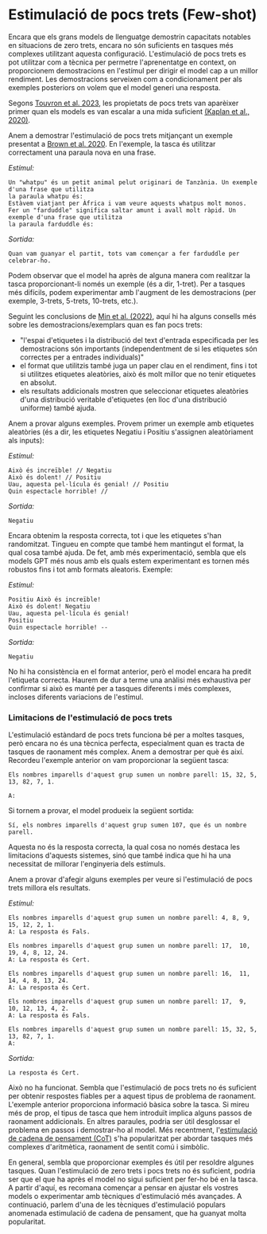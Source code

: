 # Estimulació de pocs trets (Few-shot)

Encara que els grans models de llenguatge demostrin capacitats notables en situacions de zero trets, encara no són suficients en tasques més complexes utilitzant aquesta configuració. L'estimulació de pocs trets es pot utilitzar com a tècnica per permetre l'aprenentatge en context, on proporcionem demostracions en l'estímul per dirigir el model cap a un millor rendiment. Les demostracions serveixen com a condicionament per als exemples posteriors on volem que el model generi una resposta.

Segons [Touvron et al. 2023](https://arxiv.org/pdf/2302.13971.pdf), les propietats de pocs trets van aparèixer primer quan els models es van escalar a una mida suficient [(Kaplan et al., 2020)](https://arxiv.org/abs/2001.08361).

Anem a demostrar l'estimulació de pocs trets mitjançant un exemple presentat a [Brown et al. 2020](https://arxiv.org/abs/2005.14165). En l'exemple, la tasca és utilitzar correctament una paraula nova en una frase.

*Estímul:*
```
Un "whatpu" és un petit animal pelut originari de Tanzània. Un exemple d'una frase que utilitza
la paraula whatpu és:
Estàvem viatjant per Àfrica i vam veure aquests whatpus molt monos.
Fer un "farduddle" significa saltar amunt i avall molt ràpid. Un exemple d'una frase que utilitza
la paraula farduddle és:
```

*Sortida:*
```
Quan vam guanyar el partit, tots vam començar a fer farduddle per celebrar-ho.
```

Podem observar que el model ha après de alguna manera com realitzar la tasca proporcionant-li només un exemple (és a dir, 1-tret). Per a tasques més difícils, podem experimentar amb l'augment de les demostracions (per exemple, 3-trets, 5-trets, 10-trets, etc.).

Seguint les conclusions de [Min et al. (2022)](https://arxiv.org/abs/2202.12837), aquí hi ha alguns consells més sobre les demostracions/exemplars quan es fan pocs trets:

- "l'espai d'etiquetes i la distribució del text d'entrada especificada per les demostracions són importants (independentment de si les etiquetes són correctes per a entrades individuals)"
- el format que utilitzis també juga un paper clau en el rendiment, fins i tot si utilitzes etiquetes aleatòries, això és molt millor que no tenir etiquetes en absolut.
- els resultats addicionals mostren que seleccionar etiquetes aleatòries d'una distribució veritable d'etiquetes (en lloc d'una distribució uniforme) també ajuda.

Anem a provar alguns exemples. Provem primer un exemple amb etiquetes aleatòries (és a dir, les etiquetes Negatiu i Positiu s'assignen aleatòriament als inputs):

*Estímul:*
```
Això és increïble! // Negatiu
Això és dolent! // Positiu
Uau, aquesta pel·lícula és genial! // Positiu
Quin espectacle horrible! //
```

*Sortida:*
```
Negatiu
```

Encara obtenim la resposta correcta, tot i que les etiquetes s'han randomitzat. Tingueu en compte que també hem mantingut el format, la qual cosa també ajuda. De fet, amb més experimentació, sembla que els models GPT més nous amb els quals estem experimentant es tornen més robustos fins i tot amb formats aleatoris. Exemple:

*Estímul:*
```
Positiu Això és increïble! 
Això és dolent! Negatiu
Uau, aquesta pel·lícula és genial!
Positiu
Quin espectacle horrible! --
```

*Sortida:*
```
Negatiu
```

No hi ha consistència en el format anterior, però el model encara ha predit l'etiqueta correcta. Haurem de dur a terme una anàlisi més exhaustiva per confirmar si això es manté per a tasques diferents i més complexes, incloses diferents variacions de l'estímul.

### Limitacions de l'estimulació de pocs trets

L'estimulació estàndard de pocs trets funciona bé per a moltes tasques, però encara no és una tècnica perfecta, especialment quan es tracta de tasques de raonament més complex. Anem a demostrar per què és així. Recordeu l'exemple anterior on vam proporcionar la següent tasca:

```
Els nombres imparells d'aquest grup sumen un nombre parell: 15, 32, 5, 13, 82, 7, 1. 

A: 
```

Si tornem a provar, el model produeix la següent sortida:

```
Sí, els nombres imparells d'aquest grup sumen 107, que és un nombre parell.
```

Aquesta no és la resposta correcta, la qual cosa no només destaca les limitacions d'aquests sistemes, sinó que també indica que hi ha una necessitat de millorar l'enginyeria dels estímuls.

Anem a provar d'afegir alguns exemples per veure si l'estimulació de pocs trets millora els resultats.

*Estímul:*
```
Els nombres imparells d'aquest grup sumen un nombre parell: 4, 8, 9, 15, 12, 2, 1.
A: La resposta és Fals.

Els nombres imparells d'aquest grup sumen un nombre parell: 17,  10, 19, 4, 8, 12, 24.
A: La resposta és Cert.

Els nombres imparells d'aquest grup sumen un nombre parell: 16,  11, 14, 4, 8, 13, 24.
A: La resposta és Cert.

Els nombres imparells d'aquest grup sumen un nombre parell: 17,  9, 10, 12, 13, 4, 2.
A: La resposta és Fals.

Els nombres imparells d'aquest grup sumen un nombre parell: 15, 32, 5, 13, 82, 7, 1. 
A: 
```

*Sortida:*
```
La resposta és Cert.
```

Això no ha funcionat. Sembla que l'estimulació de pocs trets no és suficient per obtenir respostes fiables per a aquest tipus de problema de raonament. L'exemple anterior proporciona informació bàsica sobre la tasca. Si mireu més de prop, el tipus de tasca que hem introduït implica alguns passos de raonament addicionals. En altres paraules, podria ser útil desglossar el problema en passos i demostrar-ho al model. Més recentment, l'[estimulació de cadena de pensament (CoT)](https://arxiv.org/abs/2201.11903) s'ha popularitzat per abordar tasques més complexes d'aritmètica, raonament de sentit comú i simbòlic.

En general, sembla que proporcionar exemples és útil per resoldre algunes tasques. Quan l'estimulació de zero trets i pocs trets no és suficient, podria ser que el que ha après el model no sigui suficient per fer-ho bé en la tasca. A partir d'aquí, es recomana començar a pensar en ajustar els vostres models o experimentar amb tècniques d'estimulació més avançades. A continuació, parlem d'una de les tècniques d'estimulació populars anomenada estimulació de cadena de pensament, que ha guanyat molta popularitat.
